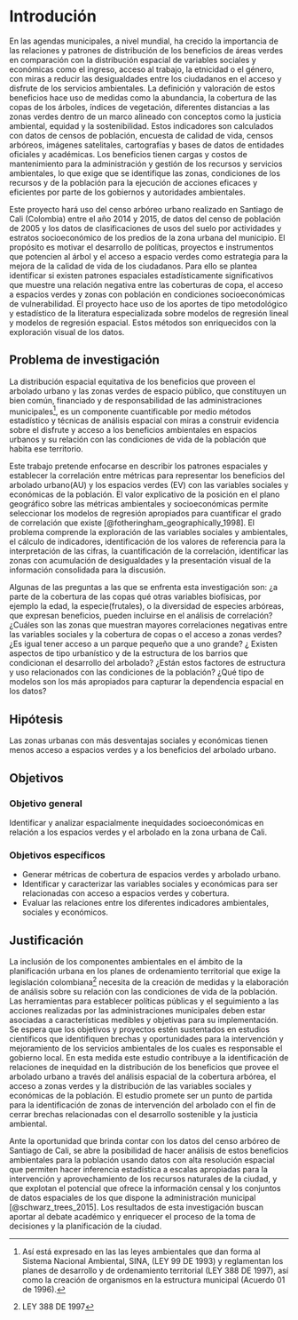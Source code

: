 # Introdución {#intro}

En las agendas municipales, a nivel mundial, ha crecido la importancia de las 
relaciones y patrones de distribución de los beneficios de áreas verdes en 
comparación con la distribución espacial de variables sociales y económicas como
el ingreso, acceso al trabajo, la etnicidad o el género, con miras a reducir las
desigualdades entre los ciudadanos en el acceso y disfrute de los servicios 
ambientales. La definición y valoración de estos beneficios hace uso de medidas 
como la abundancia, la cobertura de las copas de los árboles, índices de 
vegetación,  diferentes distancias a las zonas verdes dentro de un marco 
alineado con conceptos como la justicia ambiental, equidad y la sostenibilidad. 
Estos indicadores son calculados con datos de censos de población, encuesta de 
calidad de vida, censos arbóreos, imágenes satelitales, cartografías y bases de 
datos de entidades oficiales y académicas. Los beneficios tienen cargas y costos
de mantenimiento para la administración y gestión de los recursos y servicios 
ambientales, lo que exige que se identifique las zonas, condiciones de los 
recursos y de la población para la ejecución de acciones eficaces y eficientes 
por parte de los gobiernos y autoridades ambientales.

Este proyecto hará uso del censo arbóreo urbano realizado en Santiago de Cali 
(Colombia) entre el año 2014 y 2015, de datos del censo de población de 2005 y 
los datos de clasificaciones de usos del suelo por actividades y estratos 
socioeconómico de los predios de la zona urbana del municipio. El propósito es 
motivar el desarrollo de políticas, proyectos e instrumentos que potencien al 
árbol y el acceso a espacio verdes como estrategia para la mejora de la calidad 
de vida de los ciudadanos. Para ello se plantea identificar si existen patrones 
espaciales estadísticamente significativos que muestre una relación negativa 
entre las coberturas de copa, el acceso a espacios verdes y zonas con población 
en condiciones socioeconómicas de vulnerabilidad. El proyecto hace uso de los 
aportes de tipo metodológico y estadístico de la literatura especializada sobre 
modelos de regresión lineal y  modelos de regresión espacial. Estos métodos son 
enriquecidos con la exploración visual de los datos.

## Problema de investigación

La distribución espacial equitativa de los beneficios que proveen el arbolado 
urbano y las zonas verdes de espacio público, que constituyen un bien común, 
financiado y de responsabilidad de las administraciones municipales^[Así está 
expresado en las las leyes ambientales que dan forma al  Sistema Nacional 
Ambiental, SINA, (LEY 99 DE 1993) y reglamentan los planes de desarrollo y de 
ordenamiento territorial (LEY 388 DE 1997), así como la creación de organismos 
en la estructura municipal (Acuerdo 01 de 1996).], es un componente 
cuantificable por medio métodos estadístico y técnicas de análisis espacial con 
miras a construir evidencia sobre el disfrute y acceso a los beneficios 
ambientales en espacios urbanos y su relación con las condiciones de vida de la 
población que habita ese territorio.

Este trabajo pretende enfocarse en describir los patrones espaciales y 
establecer la correlación entre métricas para representar los beneficios del 
arbolado urbano(AU) y los espacios verdes (EV) con las variables sociales y 
económicas de la población. El valor explicativo de la posición en el plano 
geográfico sobre las métricas ambientales y socioeconómicas permite seleccionar 
los modelos de regresión apropiados para cuantificar el grado de correlación que
existe [@fotheringham_geographically_1998]. El problema comprende la exploración
de las variables sociales y ambientales, el cálculo de indicadores, 
identificación de los valores de referencia para la interpretación de las 
cifras, la cuantificación de la correlación, identificar las zonas con 
acumulación de desigualdades y la presentación visual de la información 
consolidada para la discusión.

Algunas de las preguntas a las que se enfrenta esta investigación son: ¿a parte 
de la cobertura de las copas qué otras variables biofísicas, por ejemplo la 
edad, la especie(frutales), o la diversidad de especies arbóreas, que expresan 
beneficios, pueden incluirse en el análisis de correlación? ¿Cuáles son las 
zonas que muestran mayores correlaciones negativas entre las variables sociales 
y la cobertura de copas o el acceso a zonas verdes? ¿Es igual tener acceso a un 
parque pequeño que a uno grande? ¿ Existen aspectos de tipo urbanístico y de la 
estructura de los barrios que condicionan el desarrollo del arbolado? ¿Están 
estos factores de estructura y uso relacionados con las condiciones de la 
población? ¿Qué tipo de modelos son los más apropiados para capturar la dependencia espacial en los datos?

## Hipótesis

Las zonas urbanas con más desventajas sociales y económicas tienen menos acceso 
a espacios verdes y a los beneficios del arbolado urbano.

## Objetivos 

### Objetivo general 

Identificar y analizar espacialmente 
inequidades socioeconómicas en relación a los espacios verdes y el arbolado en 
la zona urbana de Cali.

### Objetivos específicos 

- Generar métricas de cobertura de espacios verdes y 
arbolado urbano. 
- Identificar y caracterizar las variables sociales y 
económicas para ser relacionadas con acceso a espacios verdes y cobertura. 
- Evaluar las relaciones entre los diferentes indicadores ambientales, sociales y 
económicos.

## Justificación

La inclusión de los componentes ambientales en el ámbito de la planificación 
urbana en los planes de ordenamiento territorial que exige la legislación 
colombiana^[LEY 388 DE 1997] necesita de la creación de medidas y la elaboración
de análisis sobre su relación con las condiciones de vida de la población. Las 
herramientas para establecer políticas públicas y el seguimiento a las acciones 
realizadas por las administraciones municipales deben estar asociadas a 
características medibles y objetivas para su implementación. Se espera que los 
objetivos y proyectos estén sustentados en estudios científicos que identifiquen
brechas y oportunidades para la intervención y mejoramiento de los servicios 
ambientales de los cuales es responsable el gobierno local. En esta medida este 
estudio contribuye a la identificación de relaciones de inequidad en la 
distribución de los beneficios que provee el arbolado urbano a través del 
análisis espacial de la cobertura arbórea, el acceso a zonas verdes y la 
distribución de las variables sociales y económicas de la población. El estudio 
promete ser un punto de partida para la identificación de zonas de intervención 
del arbolado con el fin de cerrar brechas relacionadas con el desarrollo 
sostenible y la justicia ambiental.

Ante la oportunidad que brinda contar con los datos del censo arbóreo de 
Santiago de Cali, se abre la posibilidad de hacer análisis de estos beneficios 
ambientales para la población usando datos con alta resolución espacial que 
permiten hacer inferencia estadística a escalas apropiadas para la intervención 
y aprovechamiento de los recursos naturales de la ciudad, y que explotan el 
potencial que ofrece la información censal y los conjuntos de datos espaciales 
de los que dispone la administración municipal [@schwarz_trees_2015]. Los 
resultados de esta investigación buscan aportar al debate académico y enriquecer
el proceso de la toma de decisiones y la planificación de la ciudad.